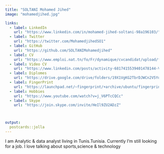```yaml
---
title: "SOLTANI Mohamed Jihed"
image: "mohamedjihed.jpg"

links:
  - label: LinkedIn
    url: "https://www.linkedin.com/in/mohamed-jihed-soltani-98a196103/"
  - label: Twitter
    url: "https://twitter.com/MohamedjihedSO1"
  - label: GitHub
    url: "https://github.com/SOLTANIMohamedjihed"
  - label: CV
    url: "https://www.emploi.nat.tn/fo/Fr/dynamique/cvcandidat/upload/fichiers_cv/659941.pdf"
  - label: Video CV
    url: "https://www.linkedin.com/posts/activity-6817415539401478144-V6kt"
  - label: Diplomes
    url: "https://drive.google.com/drive/folders/19X1VgKG2TbrDJWCn2V5YqWKI1srVlXGM?usp=sharing"
  - label: FingerPrint
    url: "https://launchpad.net/~fingerprint/+archive/ubuntu/fingerprint-gui"
  - label: Hobbies
    url: "https://www.youtube.com/watch?v=j_V6PTcCQCc"
  - label: Skype
    url: "https://join.skype.com/invite/HeIl9ZU2ADzZ"



output:
  postcards::jolla
---
```


I am Analytic & data analyst living in Tunis.Tunisia.
Currently I'm still looking for a job. I love talking about sports,science & technology
